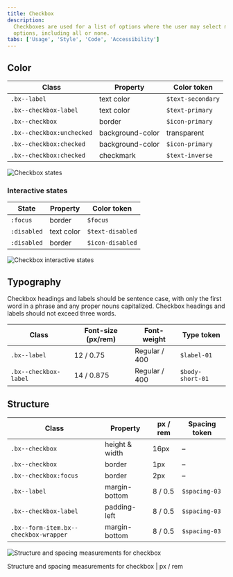 ```yaml
---
title: Checkbox
description:
  Checkboxes are used for a list of options where the user may select multiple
  options, including all or none.
tabs: ['Usage', 'Style', 'Code', 'Accessibility']
---
```


## Color

| Class                     | Property         | Color token       |
| ------------------------- | ---------------- | ----------------- |
| `.bx--label`              | text color       | `$text-secondary` |
| `.bx--checkbox-label`     | text color       | `$text-primary`   |
| `.bx--checkbox`           | border           | `$icon-primary`   |
| `.bx--checkbox:unchecked` | background-color | transparent       |
| `.bx--checkbox:checked`   | background-color | `$icon-primary`   |
| `.bx--checkbox:checked`   | checkmark        | `$text-inverse`   |

<Row>
<Column colLg={8}>

![Checkbox states](images/checkbox-style-1.png)

</Column>
</Row>

### Interactive states

| State       | Property   | Color token      |
| ----------- | ---------- | ---------------- |
| `:focus`    | border     | `$focus`         |
| `:disabled` | text color | `$text-disabled` |
| `:disabled` | border     | `$icon-disabled` |

<Row>
<Column colLg={8}>

![Checkbox interactive states](images/checkbox-style-2.png)

</Column>
</Row>

## Typography

Checkbox headings and labels should be sentence case, with only the first word
in a phrase and any proper nouns capitalized. Checkbox headings and labels
should not exceed three words.

| Class                 | Font-size (px/rem) | Font-weight   | Type token       |
| --------------------- | ------------------ | ------------- | ---------------- |
| `.bx--label`          | 12 / 0.75          | Regular / 400 | `$label-01`      |
| `.bx--checkbox-label` | 14 / 0.875         | Regular / 400 | `$body-short-01` |

## Structure

| Class                                 | Property       | px / rem | Spacing token |
| ------------------------------------- | -------------- | -------- | ------------- |
| `.bx--checkbox`                       | height & width | 16px     | –             |
| `.bx--checkbox`                       | border         | 1px      | –             |
| `.bx--checkbox:focus`                 | border         | 2px      | –             |
| `.bx--label`                          | margin-bottom  | 8 / 0.5  | `$spacing-03` |
| `.bx--checkbox-label`                 | padding-left   | 8 / 0.5  | `$spacing-03` |
| `.bx--form-item.bx--checkbox-wrapper` | margin-bottom  | 8 / 0.5  | `$spacing-03` |

<div className="image--fixed">

![Structure and spacing measurements for checkbox](images/checkbox-style-3.png)

</div>

<Caption>Structure and spacing measurements for checkbox | px / rem</Caption>
